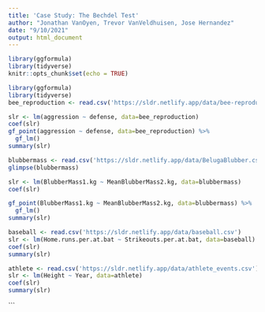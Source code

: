 ```yaml
---
title: 'Case Study: The Bechdel Test'
author: "Jonathan VanOyen, Trevor VanVeldhuisen, Jose Hernandez"
date: "9/10/2021"
output: html_document
---
```


```r
library(ggformula)
library(tidyverse)
knitr::opts_chunk$set(echo = TRUE)
```

```r
library(ggformula)
library(tidyverse)
bee_reproduction <- read.csv('https://sldr.netlify.app/data/bee-reproduction.csv')
```

```r
slr <- lm(aggression ~ defense, data=bee_reproduction)
coef(slr)
gf_point(aggression ~ defense, data=bee_reproduction) %>%
  gf_lm()
summary(slr)
```
```r
blubbermass <- read.csv('https://sldr.netlify.app/data/BelugaBlubber.csv')
glimpse(blubbermass)
```

```r
slr <- lm(BlubberMass1.kg ~ MeanBlubberMass2.kg, data=blubbermass)
coef(slr)
```


```r
gf_point(BlubberMass1.kg ~ MeanBlubberMass2.kg, data=blubbermass) %>%
  gf_lm()
summary(slr)
```

```r
baseball <- read.csv('https://sldr.netlify.app/data/baseball.csv')
slr <- lm(Home.runs.per.at.bat ~ Strikeouts.per.at.bat, data=baseball)
coef(slr)
summary(slr)
```


```r
athlete <- read.csv('https://sldr.netlify.app/data/athlete_events.csv')
slr <- lm(Height ~ Year, data=athlete)
coef(slr)
summary(slr)
```
```

